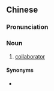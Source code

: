 {{also|通敌者}}
==Chinese==
{{zh-forms|s=通敌者|type=21}}

===Pronunciation===
{{zh-pron
|m=tōngdízhě
|c=tung1 dik6 ze2
|cat=n
}}

===Noun===
{{zh-noun}}

# [[collaborator]] {{qualifier|a person who cooperates with the enemy}}

====Synonyms====
* {{zh-l|合作者}}